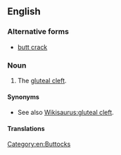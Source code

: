 ==English==

===Alternative forms===
* [[butt crack]]

===Noun===
{{en-noun}}

# {{label|en|US|vulgar|slang}} The [[gluteal cleft]].

====Synonyms====
* See also [[Wikisaurus:gluteal cleft]].

====Translations====
{{trans-see|butt crack}}

[[Category:en:Buttocks]]